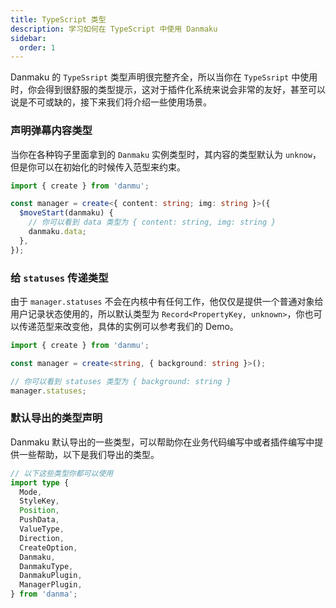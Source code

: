 ```yaml
---
title: TypeScript 类型
description: 学习如何在 TypeScript 中使用 Danmaku
sidebar:
  order: 1
---
```


Danmaku 的 `TypeSsript` 类型声明很完整齐全，所以当你在 `TypeSsript` 中使用时，你会得到很舒服的类型提示，这对于插件化系统来说会非常的友好，甚至可以说是不可或缺的，接下来我们将介绍一些使用场景。

### 声明弹幕内容类型

当你在各种钩子里面拿到的 `Danmaku` 实例类型时，其内容的类型默认为 `unknow`，但是你可以在初始化的时候传入范型来约束。

```ts title="init.ts"
import { create } from 'danmu';

const manager = create<{ content: string; img: string }>({
  $moveStart(danmaku) {
    // 你可以看到 data 类型为 { content: string, img: string }
    danmaku.data;
  },
});
```

### 给 `statuses` 传递类型

由于 `manager.statuses` 不会在内核中有任何工作，他仅仅是提供一个普通对象给用户记录状态使用的，所以默认类型为 `Record<PropertyKey, unknown>`，你也可以传递范型来改变他，具体的实例可以参考我们的 Demo。

```ts title="init.ts"
import { create } from 'danmu';

const manager = create<string, { background: string }>();

// 你可以看到 statuses 类型为 { background: string }
manager.statuses;
```

### 默认导出的类型声明

Danmaku 默认导出的一些类型，可以帮助你在业务代码编写中或者插件编写中提供一些帮助，以下是我们导出的类型。

```ts title="danmu/index.d.ts"
// 以下这些类型你都可以使用
import type {
  Mode,
  StyleKey,
  Position,
  PushData,
  ValueType,
  Direction,
  CreateOption,
  Danmaku,
  DanmakuType,
  DanmakuPlugin,
  ManagerPlugin,
} from 'danma';
```
